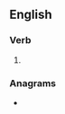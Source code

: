 ==English==

===Verb===
{{head|en|present participle}}

# {{present participle of|misstate|lang=en|nocat=1}}

===Anagrams===
* {{anagrams|en|a=agiimnsstt|mistasting}}